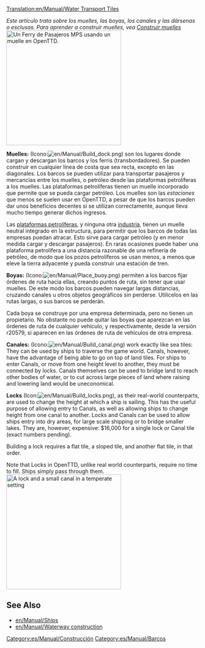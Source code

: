 [[Translation:en/Manual/Water Transport Tiles]]
{{es/Traducción|en/Manual/Water Transport Tiles|50}}


''Este artículo trata sobre los muelles, las boyas, los canales y las dársenas o esclusas.  Para aprender a construir muelles, vea [[es/Manual/Construir muelles|Construir muelles]]''
[[File:en/Manual/Dockscreenshot.png|thumb|300px|right|Un [[es/Manual/Base Set/Ships/Ferry de Pasajeros MPS|Ferry de Pasajeros MPS]] usando un muelle en OpenTTD.]]

'''Muelles:''' (Icono:[[File:en/Manual/Build dock.png]]) son los lugares donde cargan y descargan los barcos y los ferris (transbordadores). Se pueden construir en cualquier línea de costa que sea recta, excepto en las diagonales. Los barcos se pueden utilizar para transportar pasajeros y mercancías entre los muelles, o petróleo desde las plataformas petrolíferas a los muelles. Las plataformas petrolíferas tienen un muelle incorporado que permite que se pueda cargar petróleo. Los muelles son las ''estaciones'' que menos se suelen usar en OpenTTD, a pesar de que los barcos pueden dar unos beneficios decentes si se utilizan correctamente, aunque lleva mucho tiempo generar dichos ingresos.

Las [[es/Manual/Base Set/Industries/Plataforma petrolífera|plataformas petrolíferas]], y ninguna otra [[es/Manual/Industrias|industria]], tienen un muelle neutral integrado en la estructura, para permitir que los barcos de todas las empresas puedan atracar. Esto sirve para cargar petróleo (y en menor medida cargar y descargar pasajeros). En raras ocasiones puede haber una plataforma petrolífera a una distancia razonable de una refinería de petróleo, de modo que los pozos petrolíferos se usan menos, a menos que eleve la tierra adyacente y pueda construir una estación de tren.

'''Boyas:''' (Icono:[[File:en/Manual/Place buoy.png]]) permiten a los barcos fijar órdenes de ruta hacia ellas, creando puntos de ruta, sin tener que usar muelles. De este modo los barcos pueden navegar largas distancias, cruzando canales u otros objetos geográficos sin perderse. Utilícelos en las rutas largas, o sus barcos se perderán.

Cada boya se construye por una empresa determinada, pero no tienen un propietario. No obstante no puede quitar las boyas que aparezcan en las órdenes de ruta de cualquier vehículo, y respectivamente, desde la versión r20579, si aparecen en las órdenes de ruta de vehículos de otra empresa.

'''Canales:''' (Icono:[[File:en/Manual/Build canal.png]]) work exactly like sea tiles: They can be used by ships to traverse the game world. Canals, however, have the advantage of being able to go on top of land tiles. For ships to enter Canals, or move from one height level to another, they must be connected by locks. Canals themselves can be used to bridge land to reach other bodies of water, or to cut across large pieces of land where raising and lowering land would be uneconomical. 

'''Locks''' (Icon:[[File:en/Manual/Build locks.png]]), as their real-world counterparts, are used to change the height at which a ship is sailing. This has the useful purpose of allowing entry to Canals, as well as allowing ships to change height from one canal to another. Locks and Canals can be used to allow ships entry into dry areas, for large scale shipping or to bridge smaller lakes. They are, however, expensive: $16,000 for a single lock or Canal tile (exact numbers pending).

Building a lock requires a flat tile, a sloped tile, and another flat tile, in that order.

Note that Locks in OpenTTD, unlike real world counterparts, require no time to fill. Ships simply pass through them.
[[File:en/Manual/Temperate-canal-locks.png|thumb|300px|center|A lock and a small canal in a temperate setting]]


==See Also==
*[[en/Manual/Ships]]
*[[en/Manual/Waterway construction]]


[[Category:es/Manual/Construcción]]
[[Category:es/Manual/Barcos]]